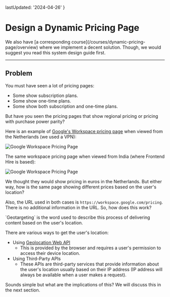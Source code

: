 
  lastUpdated: '2024-04-26'
}

# Design a Dynamic Pricing Page

<Callout>
We also have [a corresponding course](/courses/dynamic-pricing-page/overview) where we implement a decent solution. Though, we would suggest you read this system design guide first.
</Callout>

-----------------

## Problem 

You must have seen a lot of pricing pages:

- Some show subscription plans.
- Some show one-time plans.
- Some show both subscription and one-time plans.

But have you seen the pricing pages that show regional pricing or pricing with purchase power parity?

Here is an example of [Google's Workspace pricing page](https://workspace.google.com/pricing) when viewed from the Netherlands (we used a VPN):

![Google Workspace Pricing Page](./assets/nl-google-workspace.webp)

The same workspace pricing page when viewed from India (where Frontend Hire is based):

![Google Workspace Pricing Page](./assets/in-google-workspace.webp)

We thought they would show pricing in euros in the Netherlands. But either way, how is the same page showing different prices based on the user's location? 

Also, the URL used in both cases is `https://workspace.google.com/pricing`. There is no additional information in the URL. So, how does this work?

<Callout>
`Geotargeting` is the word used to describe this process of delivering content based on the user's location.
</Callout>

There are various ways to get the user's location:

- Using [Geolocation Web API](https://developer.mozilla.org/en-US/docs/Web/API/Geolocation_API)
  - This is provided by the browser and requires a user's permission to access their device location.
- Using Third-Party APIs
  - These APIs are third-party services that provide information about the user's location usually based on their IP address (IP address will always be available when a user makes a request).

Sounds simple but what are the implications of this? We will discuss this in the next section.